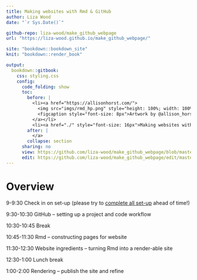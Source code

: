 ```yaml
---
title: Making websites with Rmd & GitHub
author: Liza Wood
date: "`r Sys.Date()`"

github-repo: liza-wood/make_github_webpage
url: "https://liza-wood.github.io/make_github_webpage/"

site: "bookdown::bookdown_site"
knit: "bookdown::render_book"

output:
  bookdown::gitbook:
    css: styling.css
    config:
      code_folding: show
      toc: 
        before: |
          <li><a href="https://allisonhorst.com/">
            <img src="imgs/rmd_hp.png" style="height: 100%; width: 100%; object-fit: contain" />
            <figcaption style="font-size: 8px">Artwork by @allison_horst</figcaption>
          </a></li>
          <li><a href="./" style="font-size: 16px">Making websites with Rmd & GitHub</a></li>
        after: |
          </a>
        collapse: section
      sharing: no
      view: https://github.com/liza-wood/make_github_webpage/blob/master/%s
      edit: https://github.com/liza-wood/make_github_webpage/edit/master/%s
---
```


# Overview {-}

9-9:30 Check in on set-up (please try to [complete all set-up](https://liza-wood.github.io/make_github_webpage/set-up.html) ahead of time!)

9:30-10:30 GitHub -- setting up a project and code workflow

10:30-10:45 Break 

10:45-11:30 Rmd -- constructing pages for website

11:30-12:30 Website ingredients -- turning Rmd into a render-able site

12:30-1:00 Lunch break

1:00-2:00 Rendering -- publish the site and refine  

<!-- Google tag (gtag.js) -->
<script async src="https://www.googletagmanager.com/gtag/js?id=G-HJX1JG1FCV"></script>
<script>
  window.dataLayer = window.dataLayer || [];
  function gtag(){dataLayer.push(arguments);}
  gtag('js', new Date());

  gtag('config', 'G-HJX1JG1FCV');
</script>